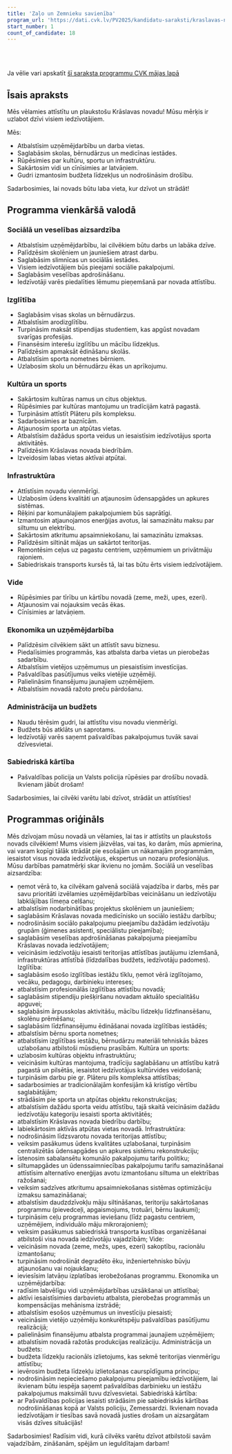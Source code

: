 ```yaml
---
title: 'Zaļo un Zemnieku savienība'
program_url: 'https://dati.cvk.lv/PV2025/kandidatu-saraksti/kraslavas-novads/zalo-un-zemnieku-savieniba'
start_number: 1
count_of_candidate: 18
---
```



<Badge text="Uzņēmējdarbības veicināšana" variant="note" size="small" /> <Badge text="Izglītības iestāžu tīkla saglabāšana" variant="note" size="small" /> <Badge text="Kultūras mantojuma saglabāšana" variant="note" size="small" /> <Badge text="Infrastruktūras attīstība" variant="note" size="small" /> <Badge text="Budžeta līdzekļu racionāla izlietošana" variant="note" size="small" />

<br/><br/> 

<Card title='Šis ir mākslīga intelekta ģenerēts apraksts' icon='starlight'>
    Ja vēlie vari apskatīt <a href={frontmatter.program_url} target='_blank'>šī saraksta programmu CVK mājas lapā</a>
    </Card>

## Īsais apraksts

Mēs vēlamies attīstītu un plaukstošu Krāslavas novadu! Mūsu mērķis ir uzlabot dzīvi visiem iedzīvotājiem. 

Mēs:
*   Atbalstīsim uzņēmējdarbību un darba vietas.
*   Saglabāsim skolas, bērnudārzus un medicīnas iestādes.
*   Rūpēsimies par kultūru, sportu un infrastruktūru.
*   Sakārtosim vidi un cīnīsimies ar latvāņiem.
*   Gudri izmantosim budžeta līdzekļus un nodrošināsim drošību.

Sadarbosimies, lai novads būtu laba vieta, kur dzīvot un strādāt!

## Programma vienkāršā valodā

### Sociālā un veselības aizsardzība
*   Atbalstīsim uzņēmējdarbību, lai cilvēkiem būtu darbs un labāka dzīve.
*   Palīdzēsim skolēniem un jauniešiem atrast darbu.
*   Saglabāsim slimnīcas un sociālās iestādes.
*   Visiem iedzīvotājiem būs pieejami sociālie pakalpojumi.
*   Saglabāsim veselības apdrošināšanu.
*   Iedzīvotāji varēs piedalīties lēmumu pieņemšanā par novada attīstību.

### Izglītība
*   Saglabāsim visas skolas un bērnudārzus.
*   Atbalstīsim arodizglītību.
*   Turpināsim maksāt stipendijas studentiem, kas apgūst novadam svarīgas profesijas.
*   Finansēsim interešu izglītību un mācību līdzekļus.
*   Palīdzēsim apmaksāt ēdināšanu skolās.
*   Atbalstīsim sporta nometnes bērniem.
*   Uzlabosim skolu un bērnudārzu ēkas un aprīkojumu.

### Kultūra un sports
*   Sakārtosim kultūras namus un citus objektus.
*   Rūpēsimies par kultūras mantojumu un tradīcijām katrā pagastā.
*   Turpināsim attīstīt Plāteru pils kompleksu.
*   Sadarbosimies ar baznīcām.
*   Atjaunosim sporta un atpūtas vietas.
*   Atbalstīsim dažādus sporta veidus un iesaistīsim iedzīvotājus sporta aktivitātēs.
*   Palīdzēsim Krāslavas novada biedrībām.
*   Izveidosim labas vietas aktīvai atpūtai.

### Infrastruktūra
*   Attīstīsim novadu vienmērīgi.
*   Uzlabosim ūdens kvalitāti un atjaunosim ūdensapgādes un apkures sistēmas.
*   Rēķini par komunālajiem pakalpojumiem būs saprātīgi.
*   Izmantosim atjaunojamos enerģijas avotus, lai samazinātu maksu par siltumu un elektrību.
*   Sakārtosim atkritumu apsaimniekošanu, lai samazinātu izmaksas.
*   Palīdzēsim siltināt mājas un sakārtot teritorijas.
*   Remontēsim ceļus uz pagastu centriem, uzņēmumiem un privātmāju rajoniem.
*   Sabiedriskais transports kursēs tā, lai tas būtu ērts visiem iedzīvotājiem.

### Vide
*   Rūpēsimies par tīrību un kārtību novadā (zeme, meži, upes, ezeri).
*   Atjaunosim vai nojauksim vecās ēkas.
*   Cīnīsimies ar latvāņiem.

### Ekonomika un uzņēmējdarbība
*   Palīdzēsim cilvēkiem sākt un attīstīt savu biznesu.
*   Piedalīsimies programmās, kas atbalsta darba vietas un pierobežas sadarbību.
*   Atbalstīsim vietējos uzņēmumus un piesaistīsim investīcijas.
*   Pašvaldības pasūtījumus veiks vietējie uzņēmēji.
*   Palielināsim finansējumu jaunajiem uzņēmējiem.
*   Atbalstīsim novadā ražoto preču pārdošanu.

### Administrācija un budžets
*   Naudu tērēsim gudri, lai attīstītu visu novadu vienmērīgi.
*   Budžets būs atklāts un saprotams.
*   Iedzīvotāji varēs saņemt pašvaldības pakalpojumus tuvāk savai dzīvesvietai.

### Sabiedriskā kārtība
*   Pašvaldības policija un Valsts policija rūpēsies par drošību novadā. Ikvienam jābūt drošam!

Sadarbosimies, lai cilvēki varētu labi dzīvot, strādāt un attīstīties!

## Programmas oriģināls

Mēs dzīvojam mūsu novadā un vēlamies, lai tas ir attīstīts un plaukstošs novads cilvēkiem! Mums visiem jāizvēlas, vai tas, ko darām, mūs apmierina, vai varam kopīgi tālāk strādāt pie esošajām un nākamajām programmām, iesaistot visus novada iedzīvotājus, ekspertus un nozaru profesionāļus. Mūsu darbības pamatmērķi skar ikvienu no jomām.
Sociālā un veselības aizsardzība:
- ņemot vērā to, ka cilvēkam galvenā sociālā vajadzība ir darbs, mēs par savu prioritāti izvēlamies uzņēmējdarbības veicināšanu un iedzīvotāju labklājības līmeņa celšanu;
- atbalstīsim nodarbinātības projektus skolēniem un jauniešiem;
- saglabāsim Krāslavas novada medicīnisko un sociālo iestāžu darbību;
- nodrošināsim sociālo pakalpojumu pieejamību dažādām iedzīvotāju grupām (ģimenes asistenti, speciālistu pieejamība);
- saglabāsim veselības apdrošināšanas pakalpojuma pieejamību Krāslavas novada iedzīvotājiem;
- veicināsim iedzīvotāju iesaisti teritorijas attīstības jautājumu izlemšanā, infrastruktūras attīstībā (līdzdalības budžets, iedzīvotāju padomes).
Izglītība:
- saglabāsim esošo izglītības iestāžu tīklu, ņemot vērā izglītojamo, vecāku, pedagogu, darbinieku intereses;
- atbalstīsim profesionālās izglītības attīstību novadā;
- saglabāsim stipendiju piešķiršanu novadam aktuālo specialitāšu apguvei;
- saglabāsim ārpusskolas aktivitāšu, mācību līdzekļu līdzfinansēšanu, skolēnu prēmēšanu;
- saglabāsim līdzfinansējumu ēdināšanai novada izglītības iestādēs;
- atbalstīsim bērnu sporta nometnes;
- atbalstīsim izglītības iestāžu, bērnudārzu materiāli tehniskās bāzes uzlabošanu atbilstoši mūsdienu prasībām.
Kultūra un sports:
- uzlabosim kultūras objektu infrastruktūru;
- veicināsim kultūras mantojuma, tradīciju saglabāšanu un attīstību katrā pagastā un pilsētās, iesaistot iedzīvotājus kultūrvides veidošanā;
- turpināsim darbu pie gr. Plāteru pils kompleksa attīstības;
- sadarbosimies ar tradicionālajām konfesijām kā kristīgo vērtību saglabātājām;
- strādāsim pie sporta un atpūtas objektu rekonstrukcijas;
- atbalstīsim dažādu sporta veidu attīstību, tajā skaitā veicināsim dažādu iedzīvotāju kategoriju iesaisti sporta aktivitātēs;
- atbalstīsim Krāslavas novada biedrību darbību;
- labiekārtosim aktīvās atpūtas vietas novadā.
Infrastruktūra:
- nodrošināsim līdzsvarotu novada teritorijas attīstību;
- veiksim pasākumus ūdens kvalitātes uzlabošanai, turpināsim centralizētās ūdensapgādes un apkures sistēmu rekonstrukciju;
- īstenosim sabalansētu komunālo pakalpojumu tarifu politiku;
- siltumapgādes un ūdenssaimniecības pakalpojumu tarifu samazināšanai attīstīsim alternatīvo enerģijas avotu izmantošanu siltuma un elektrības ražošanai;
- veiksim sadzīves atkritumu apsaimniekošanas sistēmas optimizāciju izmaksu samazināšanai;
- atbalstīsim daudzdzīvokļu māju siltināšanas, teritoriju sakārtošanas programmu (pievedceļi, apgaismojums, trotuāri, bērnu laukumi);
- turpināsim ceļu programmas ieviešanu (līdz pagastu centriem, uzņēmējiem, individuālo māju mikrorajoniem);
- veiksim pasākumus sabiedriskā transporta kustības organizēšanai atbilstoši visa novada iedzīvotāju vajadzībām;
Vide:
- veicināsim novada (zeme, mežs, upes, ezeri) sakoptību, racionālu izmantošanu;
- turpināsim nodrošināt degradēto ēku, inženiertehnisko būvju atjaunošanu vai nojaukšanu;
- ieviesīsim latvāņu izplatības ierobežošanas programmu.
Ekonomika un uzņēmējdarbība:
- radīsim labvēlīgu vidi uzņēmējdarbības uzsākšanai un attīstībai;
- aktīvi iesaistīsimies darbavietu atbalsta, pierobežas programmās un kompensācijas mehānisma izstrādē;
- atbalstīsim esošos uzņēmumus un investīciju piesaisti;
- veicināsim vietējo uzņēmēju konkurētspēju pašvaldības pasūtījumu realizācijā;
- palielināsim finansējumu atbalsta programmai jaunajiem uzņēmējiem;
- atbalstīsim novadā ražotās produkcijas realizāciju.
Administrācija un budžets:
- budžeta līdzekļu racionāls izlietojums, kas sekmē teritorijas vienmērīgu attīstību;
- ievērosim budžeta līdzekļu izlietošanas caurspīdīguma principu;
- nodrošināsim nepieciešamo pakalpojumu pieejamību iedzīvotājiem, lai ikvienam būtu iespēja saņemt pašvaldības darbinieku un iestāžu pakalpojumus maksimāli tuvu dzīvesvietai.
Sabiedriskā kārtība:
- ar Pašvaldības policijas iesaisti strādāsim pie sabiedriskās kārtības nodrošināšanas kopā ar Valsts policiju, Zemessardzi. Ikvienam novada iedzīvotājam ir tiesības savā novadā justies drošam un aizsargātam visās dzīves situācijās!

Sadarbosimies! Radīsim vidi, kurā cilvēks varētu dzīvot atbilstoši savām vajadzībām, zināšanām, spējām un ieguldītajam darbam!
